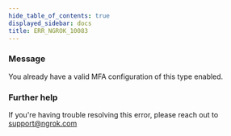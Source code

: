 ```yaml
---
hide_table_of_contents: true
displayed_sidebar: docs
title: ERR_NGROK_10083
---
```




### Message

You already have a valid MFA configuration of this type enabled.

<ErrorDetails error="err_ngrok_10083" />

### Further help

If you're having trouble resolving this error, please reach out to [support@ngrok.com](mailto:support@ngrok.com?subject=Help%20with%20ERR_NGROK_10083)
